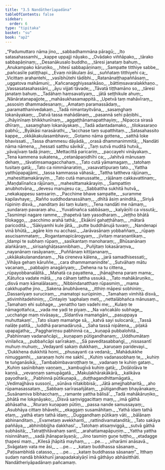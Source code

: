 ```yaml
---
title: "3.5 Nandātherīapadāna"
tableOfContents: false
sidebar:
  order: 6
type: "tipitaka"
basket: "su"
book: "ap2"
---
```



<DynamicBreadcrumb />

<Division number="166" book="ap2">

<Paragraph number="868" type="verses" book="ap2">
_“Padumuttaro nāma jino,_  
_sabbadhammāna pāragū;_  
_Ito satasahassamhi,_  
_kappe uppajji nāyako._  

</Paragraph>

</Division>
<Division number="167" book="ap2">

<Paragraph number="869" type="verses" book="ap2">
_Ovādako viññāpako,_  
_tārako sabbapāṇinaṃ;_  
_Desanākusalo buddho,_  
_tāresi janataṃ bahuṃ._  

</Paragraph>

</Division>
<Division number="168" book="ap2">

<Paragraph number="870" type="verses" book="ap2">
_Anukampako kāruṇiko,_  
_hitesī sabbapāṇinaṃ;_  
_Sampatte titthiye sabbe,_  
_pañcasīle patiṭṭhapi._  

</Paragraph>

</Division>
<Division number="169" book="ap2">

<Paragraph number="871" type="verses" book="ap2">
_Evaṃ nirākulaṃ āsi,_  
_suññataṃ titthiyehi ca;_  
_Vicittaṃ arahantehi,_  
_vasībhūtehi tādibhi._  

</Paragraph>

</Division>
<Division number="170" book="ap2">

<Paragraph number="872" type="verses" book="ap2">
_Ratanānaṭṭhapaññāsaṃ,_  
_uggatova mahāmuni;_  
_Kañcanagghiyasaṅkāso,_  
_bāttiṃsavaralakkhaṇo._  

</Paragraph>

</Division>
<Division number="171" book="ap2">

<Paragraph number="873" type="verses" book="ap2">
_Vassasatasahassāni,_  
_āyu vijjati tāvade;_  
_Tāvatā tiṭṭhamāno so,_  
_tāresi janataṃ bahuṃ._  

</Paragraph>

</Division>
<Division number="172" book="ap2">

<Paragraph number="874" type="verses" book="ap2">
_Tadāhaṃ haṃsavatiyaṃ,_  
_jātā seṭṭhikule ahuṃ;_  
_Nānāratanapajjote,_  
_mahāsukhasamappitā._  

</Paragraph>

</Division>
<Division number="173" book="ap2">

<Paragraph number="875" type="verses" book="ap2">
_Upetvā taṃ mahāvīraṃ,_  
_assosiṃ dhammadesanaṃ;_  
_Amataṃ paramassādaṃ,_  
_paramatthanivedakaṃ._  

</Paragraph>

</Division>
<Division number="174" book="ap2">

<Paragraph number="876" type="verses" book="ap2">
_Tadā nimantayitvāna,_  
_sasaṃghaṃ lokanāyakaṃ;_  
_Datvā tassa mahādānaṃ,_  
_pasannā sehi pāṇibhi._  

</Paragraph>

</Division>
<Division number="175" book="ap2">

<Paragraph number="877" type="verses" book="ap2">
_Jhāyinīnaṃ bhikkhunīnaṃ,_  
_aggaṭṭhānamapatthayiṃ;_  
_Nipacca sirasā dhīraṃ,_  
_sasaṃghaṃ lokanāyakaṃ._  

</Paragraph>

</Division>
<Division number="176" book="ap2">

<Paragraph number="878" type="verses" book="ap2">
_Tadā adantadamako,_  
_tilokasaraṇo pabhū;_  
_Byākāsi narasārathi,_  
_‘lacchase taṃ supatthitaṃ._  

</Paragraph>

</Division>
<Division number="177" book="ap2">

<Paragraph number="879" type="verses" book="ap2">
_Satasahassito kappe,_  
_okkākakulasambhavo;_  
_Gotamo nāma gottena,_  
_satthā loke bhavissati._  

</Paragraph>

</Division>
<Division number="178" book="ap2">

<Paragraph number="880" type="verses" book="ap2">
_Tassa dhammesu dāyādā,_  
_orasā dhammanimmitā;_  
_Nandāti nāma nāmena,_  
_hessati satthu sāvikā’._  

</Paragraph>

</Division>
<Division number="179" book="ap2">

<Paragraph number="881" type="verses" book="ap2">
_Taṃ sutvā muditā hutvā,_  
_yāvajīvaṃ tadā jinaṃ;_  
_Mettacittā paricariṃ,_  
_paccayehi vināyakaṃ._  

</Paragraph>

</Division>
<Division number="180" book="ap2">

<Paragraph number="882" type="verses" book="ap2">
_Tena kammena sukatena,_  
_cetanāpaṇidhīhi ca;_  
_Jahitvā mānusaṃ dehaṃ,_  
_tāvatiṃsamagacchahaṃ._  

</Paragraph>

</Division>
<Division number="181" book="ap2">

<Paragraph number="883" type="verses" book="ap2">
_Tato cutā yāmamagaṃ,_  
_tatohaṃ tusitaṃ gatā;_  
_Tato ca nimmānaratiṃ,_  
_vasavattipuraṃ tato._  

</Paragraph>

</Division>
<Division number="182" book="ap2">

<Paragraph number="884" type="verses" book="ap2">
_Yattha yatthūpapajjāmi,_  
_tassa kammassa vāhasā;_  
_Tattha tattheva rājūnaṃ,_  
_mahesittamakārayiṃ._  

</Paragraph>

</Division>
<Division number="183" book="ap2">

<Paragraph number="885" type="verses" book="ap2">
_Tato cutā manussatte,_  
_rājānaṃ cakkavattinaṃ;_  
_Maṇḍalīnañca rājūnaṃ,_  
_mahesittamakārayiṃ._  

</Paragraph>

</Division>
<Division number="184" book="ap2">

<Paragraph number="886" type="verses" book="ap2">
_Sampattiṃ anubhotvāna,_  
_devesu manujesu ca;_  
_Sabbattha sukhitā hutvā,_  
_nekakappesu saṃsariṃ._  

</Paragraph>

</Division>
<Division number="185" book="ap2">

<Paragraph number="887" type="verses" book="ap2">
_Pacchime bhave sampatte,_  
_suramme kapilavhaye;_  
_Rañño suddhodanassāhaṃ,_  
_dhītā āsiṃ aninditā._  

</Paragraph>

</Division>
<Division number="186" book="ap2">

<Paragraph number="888" type="verses" book="ap2">
_Siriyā rūpiniṃ disvā,_  
_nanditaṃ āsi taṃ kulaṃ;_  
_Tena nandāti me nāmaṃ,_  
_sundaraṃ pavaraṃ ahu._  

</Paragraph>

</Division>
<Division number="187" book="ap2">

<Paragraph number="889" type="verses" book="ap2">
_Yuvatīnañca sabbāsaṃ,_  
_kalyāṇīti ca vissutā;_  
_Tasmimpi nagare ramme,_  
_ṭhapetvā taṃ yasodharaṃ._  

</Paragraph>

</Division>
<Division number="188" book="ap2">

<Paragraph number="890" type="verses" book="ap2">
_Jeṭṭho bhātā tilokaggo,_  
_pacchimo arahā tathā;_  
_Ekākinī gahaṭṭhāhaṃ,_  
_mātarā paricoditā._  

</Paragraph>

</Division>
<Division number="189" book="ap2">

<Paragraph number="891" type="verses" book="ap2">
_‘Sākiyamhi kule jātā,_  
_putte buddhānujā tuvaṃ;_  
_Nandenapi vinā bhūtā,_  
_agāre kiṃ nu acchasi._  

</Paragraph>

</Division>
<Division number="190" book="ap2">

<Paragraph number="892" type="verses" book="ap2">
_Jarāvasānaṃ yobbaññaṃ,_  
_rūpaṃ asucisammataṃ;_  
_Rogantamapicārogyaṃ,_  
_jīvitaṃ maraṇantikaṃ._  

</Paragraph>

</Division>
<Division number="191" book="ap2">

<Paragraph number="893" type="verses" book="ap2">
_Idampi te subhaṃ rūpaṃ,_  
_sasīkantaṃ manoharaṃ;_  
_Bhūsanānaṃ alaṅkāraṃ,_  
_sirisaṅghāṭasannibhaṃ._  

</Paragraph>

</Division>
<Division number="192" book="ap2">

<Paragraph number="894" type="verses" book="ap2">
_Puñjitaṃ lokasāraṃva,_  
_nayanānaṃ rasāyanaṃ;_  
_Puññānaṃ kittijananaṃ,_  
_ukkākakulanandanaṃ._  

</Paragraph>

</Division>
<Division number="193" book="ap2">

<Paragraph number="895" type="verses" book="ap2">
_Na cireneva kālena,_  
_jarā samadhisessati;_  
_Vihāya gehaṃ kāruññe,_  
_cara dhammamanindite’._  

</Paragraph>

</Division>
<Division number="194" book="ap2">

<Paragraph number="896" type="verses" book="ap2">
_Sutvāhaṃ mātu vacanaṃ,_  
_pabbajiṃ anagāriyaṃ;_  
_Dehena na tu cittena,_  
_rūpayobbanalāḷitā._  

</Paragraph>

</Division>
<Division number="195" book="ap2">

<Paragraph number="897" type="verses" book="ap2">
_Mahatā ca payattena,_  
_jhānajjhena paraṃ mama;_  
_Kātuñca vadate mātā,_  
_na cāhaṃ tattha ussukā._  

</Paragraph>

</Division>
<Division number="196" book="ap2">

<Paragraph number="898" type="verses" book="ap2">
_Tato mahākāruṇiko,_  
_disvā maṃ kāmalālasaṃ;_  
_Nibbindanatthaṃ rūpasmiṃ,_  
_mama cakkhupathe jino._  

</Paragraph>

</Division>
<Division number="197" book="ap2">

<Paragraph number="899" type="verses" book="ap2">
_Sakena ānubhāvena,_  
_itthiṃ māpesi sobhiniṃ;_  
_Dassanīyaṃ suruciraṃ,_  
_mamatopi surūpiniṃ._  

</Paragraph>

</Division>
<Division number="198" book="ap2">

<Paragraph number="900" type="verses" book="ap2">
_Tamahaṃ vimhitā disvā,_  
_ativimhitadehiniṃ;_  
_Cintayiṃ ‘saphalaṃ meti,_  
_nettalābhañca mānusaṃ._  

</Paragraph>

</Division>
<Division number="199" book="ap2">

<Paragraph number="901" type="verses" book="ap2">
_Tamahaṃ ehi subhage,_  
_yenattho taṃ vadehi me;_  
_Kulaṃ te nāmagottañca,_  
_vada me yadi te piyaṃ._  

</Paragraph>

</Division>
<Division number="200" book="ap2">

<Paragraph number="902" type="verses" book="ap2">
_Na vañcakālo subhage,_  
_ucchaṅge maṃ nivāsaya;_  
_Sīdantīva mamaṅgāni,_  
_pasuppaya muhuttakaṃ’._  

</Paragraph>

</Division>
<Division number="201" book="ap2">

<Paragraph number="903" type="verses" book="ap2">
_Tato sīsaṃ mamaṅge sā,_  
_katvā sayi sulocanā;_  
_Tassā nalāṭe patitā,_  
_luddhā paramadāruṇā._  

</Paragraph>

</Division>
<Division number="202" book="ap2">

<Paragraph number="904" type="verses" book="ap2">
_Saha tassā nipātena,_  
_piḷakā upapajjatha;_  
_Pagghariṃsu pabhinnā ca,_  
_kuṇapā pubbalohitā._  

</Paragraph>

</Division>
<Division number="203" book="ap2">

<Paragraph number="905" type="verses" book="ap2">
_Pabhinnaṃ vadanañcāpi,_  
_kuṇapaṃ pūtigandhanaṃ;_  
_Uddhumātaṃ vinilañca,_  
_pubbañcāpi sarīrakaṃ._  

</Paragraph>

</Division>
<Division number="204" book="ap2">

<Paragraph number="906" type="verses" book="ap2">
_Sā paveditasabbaṅgī,_  
_nissasantī muhuṃ muhuṃ;_  
_Vedayantī sakaṃ dukkhaṃ,_  
_karuṇaṃ paridevayi._  

</Paragraph>

</Division>
<Division number="205" book="ap2">

<Paragraph number="907" type="verses" book="ap2">
_‘Dukkhena dukkhitā homi,_  
_phusayanti ca vedanā;_  
_Mahādukkhe nimuggamhi,_  
_saraṇaṃ hohi me sakhī._  

</Paragraph>

</Division>
<Division number="206" book="ap2">

<Paragraph number="908" type="verses" book="ap2">
_Kuhiṃ vadanasobhaṃ te,_  
_kuhiṃ te tuṅganāsikā;_  
_Tambabimbavaroṭṭhaṃ te,_  
_vadanaṃ te kuhiṃ gataṃ._  

</Paragraph>

</Division>
<Division number="207" book="ap2">

<Paragraph number="909" type="verses" book="ap2">
_Kuhiṃ sasīnibhaṃ vaṇṇaṃ,_  
_kambugīvā kuhiṃ gatā;_  
_Doḷālolāva te kaṇṇā,_  
_vevaṇṇaṃ samupāgatā._  

</Paragraph>

</Division>
<Division number="208" book="ap2">

<Paragraph number="910" type="verses" book="ap2">
_Makuḷakhārakākārā,_  
_kalikāva payodharā;_  
_Pabhinnā pūtikuṇapā,_  
_duṭṭhagandhittamāgatā._  

</Paragraph>

</Division>
<Division number="209" book="ap2">

<Paragraph number="911" type="verses" book="ap2">
_Vedimajjhāva sussoṇī,_  
_sūnāva nītakibbisā;_  
_Jātā amejjhabharitā,_  
_aho rūpamasassataṃ._  

</Paragraph>

</Division>
<Division number="210" book="ap2">

<Paragraph number="912" type="verses" book="ap2">
_Sabbaṃ sarīrasañjātaṃ,_  
_pūtigandhaṃ bhayānakaṃ;_  
_Susānamiva bībhacchaṃ,_  
_ramante yattha bālisā’._  

</Paragraph>

</Division>
<Division number="211" book="ap2">

<Paragraph number="913" type="verses" book="ap2">
_Tadā mahākāruṇiko,_  
_bhātā me lokanāyako;_  
_Disvā saṃviggacittaṃ maṃ,_  
_imā gāthā abhāsatha._  

</Paragraph>

</Division>
<Division number="212" book="ap2">

<Paragraph number="914" type="verses" book="ap2">
_‘Āturaṃ kuṇapaṃ pūtiṃ,_  
_passa nande samussayaṃ;_  
_Asubhāya cittaṃ bhāvehi,_  
_ekaggaṃ susamāhitaṃ._  

</Paragraph>

</Division>
<Division number="213" book="ap2">

<Paragraph number="915" type="verses" book="ap2">
_Yathā idaṃ tathā etaṃ,_  
_yathā etaṃ tathā idaṃ;_  
_Duggandhaṃ pūtikaṃ vāti,_  
_bālānaṃ abhinanditaṃ._  

</Paragraph>

</Division>
<Division number="214" book="ap2">

<Paragraph number="916" type="verses" book="ap2">
_Evametaṃ avekkhantī,_  
_rattindivamatanditā;_  
_Tato sakāya paññāya,_  
_abhinibbijjha dakkhasi’._  

</Paragraph>

</Division>
<Division number="215" book="ap2">

<Paragraph number="917" type="verses" book="ap2">
_Tatohaṃ atisaṃviggā,_  
_sutvā gāthā subhāsitā;_  
_Tatraṭṭhitāvahaṃ santī,_  
_arahattamapāpuṇiṃ._  

</Paragraph>

</Division>
<Division number="216" book="ap2">

<Paragraph number="918" type="verses" book="ap2">
_Yattha yattha nisinnāhaṃ,_  
_sadā jhānaparāyaṇā;_  
_Jino tasmiṃ guṇe tuṭṭho,_  
_etadagge ṭhapesi maṃ._  

</Paragraph>

</Division>
<Division number="217" book="ap2">

<Paragraph number="919" type="verses" book="ap2">
_Kilesā jhāpitā mayhaṃ,_  
_ …pe… _  
_viharāmi anāsavā._  

</Paragraph>

</Division>
<Division number="218" book="ap2">

<Paragraph number="920" type="verses" book="ap2">
_Svāgataṃ vata me āsi,_  
_ …pe… _  
_kataṃ buddhassa sāsanaṃ._  

</Paragraph>

</Division>
<Division number="219" book="ap2">

<Paragraph number="921" type="verses" book="ap2">
_Paṭisambhidā catasso,_  
_ …pe… _  
_kataṃ buddhassa sāsanaṃ”._  

</Paragraph>

<Paragraph number="922" book="ap2">
Itthaṃ sudaṃ nandā bhikkhunī janapadakalyāṇī imā gāthāyo abhāsitthāti.

</Paragraph>
</Division>

<Paragraph number="923" type="center" book="ap2">
Nandātheriyāpadānaṃ pañcamaṃ.
</Paragraph>